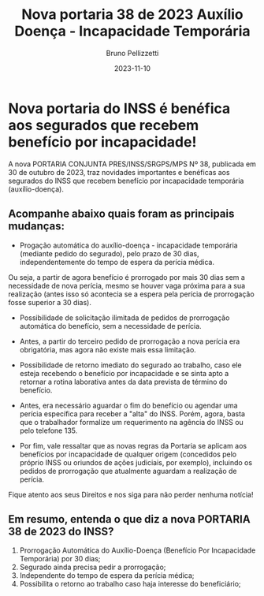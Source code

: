 ﻿---
title: "Nova portaria 38 de 2023 Auxílio Doença - Incapacidade Temporária"
layout: post
permalink: /blog/nova-portaria-2023-auxilio-doenca-prorrogacao/
description: "Nova portaria do INSS é benéfica aos segurados que recebem benefício por incapacidade!"
date: "2023-11-10"
author: Bruno Pellizzetti
tags: INSS, Auxílio Doença, Benefício por Incapacidade, Prorrogação, Portaria 38/2023
published: true
---

# Nova portaria do INSS é benéfica aos segurados que recebem benefício por incapacidade!

A nova PORTARIA CONJUNTA PRES/INSS/SRGPS/MPS Nº 38, publicada em 30 de outubro de 2023, traz novidades importantes e benéficas aos segurados do INSS que recebem benefício por incapacidade temporária (auxílio-doença).

## Acompanhe abaixo quais foram as principais mudanças:

- Progação automática do auxílio-doença - incapacidade temporária (mediante pedido do segurado), pelo prazo de 30 dias, independentemente do tempo de espera da perícia médica.

Ou seja, a partir de agora benefício é prorrogado por mais 30 dias sem a necessidade de nova perícia, mesmo se houver vaga próxima para a sua realização (antes isso só acontecia se a espera pela perícia de prorrogação fosse superior a 30 dias).

- Possibilidade de solicitação ilimitada de pedidos de prorrogação automática do benefício, sem a necessidade de perícia.

- Antes, a partir do terceiro pedido de prorrogação a nova perícia era obrigatória, mas agora não existe mais essa limitação.

- Possibilidade de retorno imediato do segurado ao trabalho, caso ele esteja recebendo o benefício por incapacidade e se sinta apto a retornar a rotina laborativa antes da data prevista de término do benefício.

- Antes, era necessário aguardar o fim do benefício ou agendar uma perícia específica para receber a "alta" do INSS. Porém, agora, basta que o trabalhador formalize um requerimento na agência do INSS ou pelo telefone 135.

- Por fim, vale ressaltar que as novas regras da Portaria se aplicam aos benefícios por incapacidade de qualquer origem (concedidos pelo próprio INSS ou oriundos de ações judiciais, por exemplo), incluindo os pedidos de prorrogação que atualmente aguardam a realização de perícia.

Fique atento aos seus Direitos e nos siga para não perder nenhuma notícia!

## Em resumo, entenda o que diz a nova PORTARIA 38 de 2023 do INSS?

1. Prorrogação Automática do Auxílio-Doença (Benefício Por Incapacidade Temporária) por 30 dias;
2. Segurado ainda precisa pedir a prorrogação;
3. Independente do tempo de espera da perícia médica;
4. Possibilita o retorno ao trabalho caso haja interesse do beneficiário;
